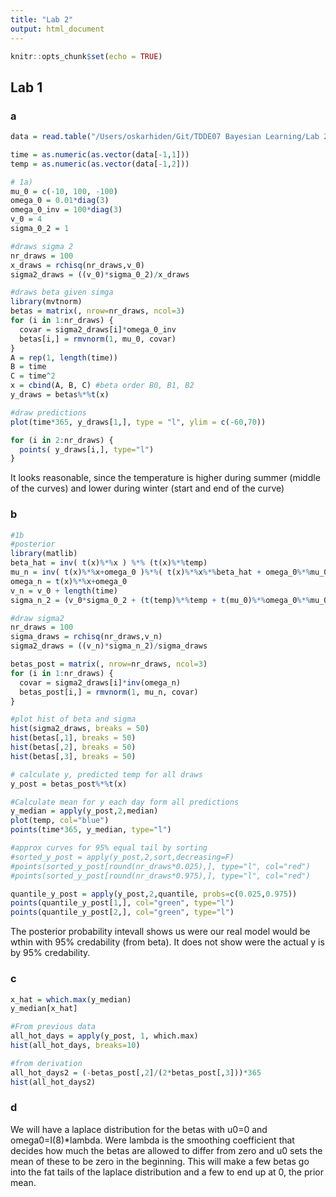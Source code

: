 ```yaml
---
title: "Lab 2"
output: html_document
---
```


```r
knitr::opts_chunk$set(echo = TRUE)
```

## Lab 1

### a


```r
data = read.table("/Users/oskarhiden/Git/TDDE07 Bayesian Learning/Lab 2/TempLinkoping.txt")

time = as.numeric(as.vector(data[-1,1]))
temp = as.numeric(as.vector(data[-1,2]))

# 1a)
mu_0 = c(-10, 100, -100)
omega_0 = 0.01*diag(3)
omega_0_inv = 100*diag(3)
v_0 = 4
sigma_0_2 = 1

#draws sigma 2
nr_draws = 100
x_draws = rchisq(nr_draws,v_0)
sigma2_draws = ((v_0)*sigma_0_2)/x_draws

#draws beta given simga
library(mvtnorm)
betas = matrix(, nrow=nr_draws, ncol=3)
for (i in 1:nr_draws) {
  covar = sigma2_draws[i]*omega_0_inv
  betas[i,] = rmvnorm(1, mu_0, covar)
}
A = rep(1, length(time))
B = time
C = time^2
x = cbind(A, B, C) #beta order B0, B1, B2
y_draws = betas%*%t(x)

#draw predictions
plot(time*365, y_draws[1,], type = "l", ylim = c(-60,70))

for (i in 2:nr_draws) {
  points( y_draws[i,], type="l")
}
```

It looks reasonable, since the temperature is higher during summer (middle of the curves) and lower during winter (start and end of the curve)

### b

```r
#1b
#posterior
library(matlib)
beta_hat = inv( t(x)%*%x ) %*% (t(x)%*%temp)
mu_n = inv( t(x)%*%x+omega_0 )%*%( t(x)%*%x%*%beta_hat + omega_0%*%mu_0)
omega_n = t(x)%*%x+omega_0
v_n = v_0 + length(time)
sigma_n_2 = (v_0*sigma_0_2 + (t(temp)%*%temp + t(mu_0)%*%omega_0%*%mu_0 - t(mu_n)%*%omega_n%*%mu_n))/v_n

#draw sigma2
nr_draws = 100
sigma_draws = rchisq(nr_draws,v_n) 
sigma2_draws = ((v_n)*sigma_n_2)/sigma_draws

betas_post = matrix(, nrow=nr_draws, ncol=3)
for (i in 1:nr_draws) {
  covar = sigma2_draws[i]*inv(omega_n)
  betas_post[i,] = rmvnorm(1, mu_n, covar)
}

#plot hist of beta and sigma
hist(sigma2_draws, breaks = 50)
hist(betas[,1], breaks = 50)
hist(betas[,2], breaks = 50)
hist(betas[,3], breaks = 50)

# calculate y, predicted temp for all draws
y_post = betas_post%*%t(x) 

#Calculate mean for y each day form all predictions
y_median = apply(y_post,2,median)
plot(temp, col="blue")
points(time*365, y_median, type="l")

#approx curves for 95% equal tail by sorting
#sorted_y_post = apply(y_post,2,sort,decreasing=F)
#points(sorted_y_post[round(nr_draws*0.025),], type="l", col="red")
#points(sorted_y_post[round(nr_draws*0.975),], type="l", col="red")

quantile_y_post = apply(y_post,2,quantile, probs=c(0.025,0.975))
points(quantile_y_post[1,], col="green", type="l")
points(quantile_y_post[2,], col="green", type="l")

```

The posterior probability intevall shows us were our real model would be wthin with 95% credability (from beta). It does not show were the actual y is by 95% credability.

### c
```r
x_hat = which.max(y_median)
y_median[x_hat]

#From previous data
all_hot_days = apply(y_post, 1, which.max)
hist(all_hot_days, breaks=10)

#from derivation
all_hot_days2 = (-betas_post[,2]/(2*betas_post[,3]))*365
hist(all_hot_days2)
```

### d
We will have a laplace distribution for the betas with u0=0 and omega0=I(8)*lambda. Were lambda is the smoothing coefficient that decides how much the betas are allowed to differ from zero and u0 sets the mean of these to be zero in the beginning. This will make a few betas go into the fat tails of the laplace distribution and a few to end up at 0, the prior mean.

